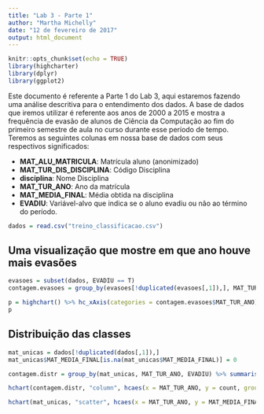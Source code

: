 ```yaml
---
title: "Lab 3 - Parte 1"
author: "Martha Michelly"
date: "12 de fevereiro de 2017"
output: html_document
---
```


```r
knitr::opts_chunk$set(echo = TRUE)
library(highcharter)
library(dplyr)
library(ggplot2)
```

Este documento é referente a Parte 1 do Lab 3, aqui estaremos fazendo uma análise descritiva para o entendimento dos dados. A base de dados que iremos utilizar é referente aos anos de 2000 a 2015 e mostra a frequência de evasão de alunos de Ciência da Computação ao fim do primeiro semestre de aula no curso durante esse período de tempo. Teremos as seguintes colunas em nossa base de dados com seus respectivos significados:

* **MAT_ALU_MATRICULA**: Matrícula aluno (anonimizado)
* **MAT_TUR_DIS_DISCIPLINA**: Código Disciplina
* **disciplina**: Nome Disciplina
* **MAT_TUR_ANO**: Ano da matrícula
* **MAT_MEDIA_FINAL**: Média obtida na disciplina
* **EVADIU**: Variável-alvo que indica se o aluno evadiu ou não ao término do período.

```r
dados = read.csv("treino_classificacao.csv")
```

## Uma visualização que mostre em que ano houve mais evasões

```r
evasoes = subset(dados, EVADIU == T)
contagem.evasoes = group_by(evasoes[!duplicated(evasoes[,1]),], MAT_TUR_ANO) %>% summarise(Evasao = as.numeric(sum(EVADIU == T)))

p = highchart() %>% hc_xAxis(categories = contagem.evasoes$MAT_TUR_ANO) %>% hc_add_series(data = contagem.evasoes$Evasao, name = "Evasões") %>% hc_title(text = "Evasões ao longo dos anos")
p
```

## Distribuição das classes

```r
mat_unicas = dados[!duplicated(dados[,1]),]
mat_unicas$MAT_MEDIA_FINAL[is.na(mat_unicas$MAT_MEDIA_FINAL)] = 0

contagem.distr = group_by(mat_unicas, MAT_TUR_ANO, EVADIU) %>% summarise(count = n())

hchart(contagem.distr, "column", hcaes(x = MAT_TUR_ANO, y = count, group = EVADIU), name= c('Não evadiu', "Evadiu")) %>%  hc_title(text = "Distribuição das classes")

hchart(mat_unicas, "scatter", hcaes(x = MAT_TUR_ANO, y = MAT_MEDIA_FINAL, group = EVADIU), name= c('Não evadiu', "Evadiu"))
```